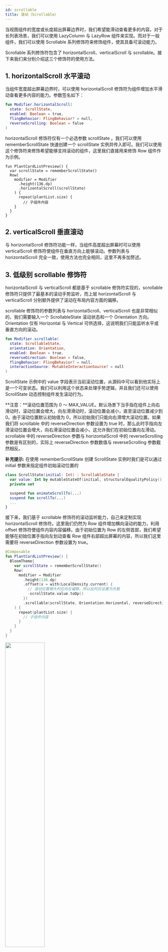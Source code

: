 ```yaml
---
id: scrollable
title: 滚动（Scrollable）
---
```



当视图组件的宽度或长度超出屏幕边界时，我们希望能滑动查看更多的内容。对于长列表场景，我们可以使用 LazyColumn 与 LazyRow 组件来实现。而对于一般组件，我们可以使用 Scrollable 系列修饰符来修饰组件，使其具备可滚动能力。

Scrollable 系列修饰符包含了 horizontalScroll、verticalScroll 与 scrollable。接下来我们来分别介绍这三个修饰符的使用方法。

## 1. horizontalScroll 水平滚动

当组件宽度超出屏幕边界时，可以使用 horizontalScroll 修饰符为组件增加水平滑动查看更多内容的能力。参数签名如下：

```Kotlin
fun Modifier.horizontalScroll(
  state: ScrollState,
  enabled: Boolean = true,
  flingBehavior: FlingBehavior? = null,
  reverseScrolling: Boolean = false
)
```

horizontalScroll 修饰符仅有一个必选参数 scrollState 。我们可以使用 rememberScrollState 快速创建一个 scrollState 实例并传入即可。我们可以使用这个修饰符来修饰希望能够支持滚动的组件，这里我们直接用来修饰 Row 组件作为示例。

```undefined
fun PlantCardListPreview() { 
  var scrollState = rememberScrollState() 
  Row( 
    modifier = Modifier
      .height(136.dp)
      .horizontalScroll(scrollState)
    ) {
      repeat(plantList.size) {
        // 子组件内容
    }
  }
}
```

## 2. verticalScroll 垂直滚动

与 horizontalScroll 修饰符功能一样，当组件高度超出屏幕时可以使用 verticalScroll 修饰符使组件在垂直方向上能够滚动。参数列表与 horizontalScroll 完全一致，使用方法也完全相同，这里不再多加赘述。

## 3. 低级别 scrollable 修饰符

horizontalScroll 与 verticalScroll 都是基于 scrollable 修饰符实现的，scrollable 修饰符只提供了最基本的滚动手势监听，而上层 horizontalScroll 与 verticalScroll 分别额外提供了滚动在布局内容方面的偏移。

scrollable 修饰符的参数列表与 horizontalScroll、verticalScroll 也是非常相似的，我们需要输入一个 ScrollableState 滚动状态和一个 Orientation 方向。Orientation 仅有 Horizontal 与 Vertical 可供选择，这说明我们只能监听水平或垂直方向的滚动。

```Kotlin
fun Modifier.scrollable(
  state: ScrollableState,
  orientation: Orientation,
  enabled: Boolean = true,
  reverseDirection: Boolean = false,
  flingBehavior: FlingBehavior? = null,
  interactionSource: MutableInteractionSource? = null
)
```

ScrollState 示例中的 value 字段表示当前滚动位置，从源码中可以看到他实际上是一个可变状态。我们可以利用这个状态来处理手势逻辑，并且我们还可以使用 ScrollState 动态控制组件发生滚动行为。

**注意：**滚动位置范围为 0 ～ MAX_VALUE。默认场景下当手指在组件上向右滑动时，滚动位置会增大，向左滑滑动时，滚动位置会减小，直至滚动位置减少到 0。由于滚动位置默认初始值为 0，所以初始我们只能向右滑增大滚动位置。如果我们将  scrollable 中的 reverseDirection 参数设置为 true 时，那么此时手指向左滑滚动位置会增大，向右滑滚动位置会减小，这允许我们在初始位置向左滑动。scrollable 中的 reverseDirection 参数与 horizontalScroll 中的 reverseScrolling 参数是有区别的，实际上 reverseDirection 参数数值与 reverseScrolling 参数截然相反。

**补充提示:**  在使用 rememberScrollState 创建 ScrollState 实例时我们是可以通过 initial 参数来指定组件初始滚动位置的

```Kotlin
class ScrollState(initial: Int) : ScrollableState {
  var value: Int by mutableStateOf(initial, structuralEqualityPolicy())
  private set

  suspend fun animateScrollTo(...)
  suspend fun scrollTo(...)
  ...
}
```

接下来，我们基于 scrollable 修饰符的滚动监听能力，自己来定制实现 horizontalScroll 修饰符。这里我们仍然为 Row 组件增加横向滚动的能力，利用 offset 修饰符使组件内容内容偏移。由于初始位置为 Row 的左侧首部，我们希望能够在初始位置手指向左划动查看 Row 组件右部超出屏幕的内容，所以我们这里需要将 reverseDirection 参数设置为 true。

```Kotlin
@Composable
fun PlantCardListPreview() {
  BloomTheme{
    var scrollState = rememberScrollState()
    Row(
      modifier = Modifier
        .height(136.dp)
        .offset(x = with(LocalDensity.current) {
          // 滚动位置增大时应向左偏移，所以此时应设置为负数
          -scrollState.value.toDp()
        })
        .scrollable(scrollState, Orientation.Horizontal, reverseDirection = true)
    ) {
      repeat(plantList.size) {
        // 子组件内容
      }
    }
  }
}
```

<img src = {demo} width = "50%" height = "50%" />

如果我们采用这种方案实现会发现当我们左滑时原本位于屏幕外的组件内容，实际上一片空白。这是因为 Row 组件的默认测量策略导致超出屏幕的子组件宽度测量结果为零，此时就需要我们使用 layout 修饰符自己来定制组件布局了。

我们需要拷贝创建一个新的约束用于测量组件的真实宽度，主动设置组件所应占有的宽高尺寸空间，并根据组件的滚动偏移量来摆放组件内容。

```Kotlin
Row(
  modifier = Modifier
    .height(136.dp)
    .scrollable(scrollState, Orientation.Horizontal, reverseDirection = true)
    .layout { measurable, constraints ->
      // 约束中默认最大宽度为父组件所允许的最大宽度，此处为屏幕宽度
      // 将最大宽度设置为无限大
      val childConstraints = constraints.copy(
        maxWidth = Constraints.Infinity
      )
      // 使用新的约束进行组件测量
      val placeable = measurable.measure(childConstraints)
      // 计算当前组件宽度与父组件所允许的最大宽度中取一个最小值
      // 如果组件超出屏幕，此时width为屏幕宽度。如果没有超出，则为组件本文宽度
      val width = placeable.width.coerceAtMost(constraints.maxWidth)
      // 计算当前组件高度与父组件所允许的最大高度中取一个最小值
      val height = placeable.height.coerceAtMost(constraints.maxHeight)
      // 计算可滚动的距离
      val scrollDistance = placeable.width - width
      // 主动设置组件的宽高
      layout(width, height) {
        // 根据可滚动的距离来计算滚动位置
        val scroll = scrollState.value.coerceIn(0, scrollDistance)
        // 根据滚动位置得到实际组件偏移量
        val xOffset = -scroll
        // 对组件内容完成布局
        placeable.placeRelativeWithLayer(xOffset, 0)
      }
    }
) {
  repeat(plantList.size) {
    // 子组件内容
  }
}
```

